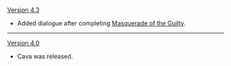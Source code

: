 {{Change History/Header}}
[[Version 4.3]]
* Added dialogue after completing [[Masquerade of the Guilty]].
----
[[Version 4.0]]
* Cava was released.
